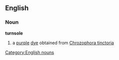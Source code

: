 ==English==
===Noun===
'''turnsole'''
# a [[purple]] [[dye]] obtained from [[Chrozophora tinctoria]]



[[Category:English nouns]]